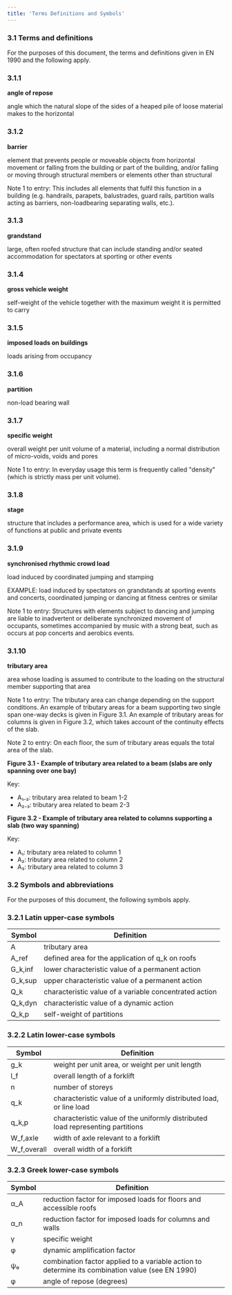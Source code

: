 ```yaml
---
title: 'Terms Definitions and Symbols'
---
```


### 3.1 Terms and definitions

For the purposes of this document, the terms and definitions given in EN 1990 and the following apply.

### 3.1.1
**angle of repose**

angle which the natural slope of the sides of a heaped pile of loose material makes to the horizontal

### 3.1.2
**barrier**

element that prevents people or moveable objects from horizontal movement or falling from the building or part of the building, and/or falling or moving through structural members or elements other than structural

Note 1 to entry: This includes all elements that fulfil this function in a building (e.g. handrails, parapets, balustrades, guard rails, partition walls acting as barriers, non-loadbearing separating walls, etc.).

### 3.1.3
**grandstand**

large, often roofed structure that can include standing and/or seated accommodation for spectators at sporting or other events

### 3.1.4
**gross vehicle weight**

self-weight of the vehicle together with the maximum weight it is permitted to carry

### 3.1.5
**imposed loads on buildings**

loads arising from occupancy

### 3.1.6
**partition**

non-load bearing wall

### 3.1.7
**specific weight**

overall weight per unit volume of a material, including a normal distribution of micro-voids, voids and pores

Note 1 to entry: In everyday usage this term is frequently called "density" (which is strictly mass per unit volume).

### 3.1.8
**stage**

structure that includes a performance area, which is used for a wide variety of functions at public and private events

### 3.1.9
**synchronised rhythmic crowd load**

load induced by coordinated jumping and stamping

EXAMPLE: load induced by spectators on grandstands at sporting events and concerts, coordinated jumping or dancing at fitness centres or similar

Note 1 to entry: Structures with elements subject to dancing and jumping are liable to inadvertent or deliberate synchronized movement of occupants, sometimes accompanied by music with a strong beat, such as occurs at pop concerts and aerobics events.

### 3.1.10
**tributary area**

area whose loading is assumed to contribute to the loading on the structural member supporting that area

Note 1 to entry: The tributary area can change depending on the support conditions. An example of tributary areas for a beam supporting two single span one-way decks is given in Figure 3.1. An example of tributary areas for columns is given in Figure 3.2, which takes account of the continuity effects of the slab.

Note 2 to entry: On each floor, the sum of tributary areas equals the total area of the slab.

**Figure 3.1 - Example of tributary area related to a beam (slabs are only spanning over one bay)**

Key:
- A₁₋₂: tributary area related to beam 1-2
- A₂₋₃: tributary area related to beam 2-3

**Figure 3.2 - Example of tributary area related to columns supporting a slab (two way spanning)**

Key:
- A₁: tributary area related to column 1
- A₂: tributary area related to column 2
- A₃: tributary area related to column 3

### 3.2 Symbols and abbreviations

For the purposes of this document, the following symbols apply.

### 3.2.1 Latin upper-case symbols

| Symbol | Definition |
|--------|------------|
| A | tributary area |
| A_ref | defined area for the application of q_k on roofs |
| G_k,inf | lower characteristic value of a permanent action |
| G_k,sup | upper characteristic value of a permanent action |
| Q_k | characteristic value of a variable concentrated action |
| Q_k,dyn | characteristic value of a dynamic action |
| Q_k,p | self-weight of partitions |

### 3.2.2 Latin lower-case symbols

| Symbol | Definition |
|--------|------------|
| g_k | weight per unit area, or weight per unit length |
| l_f | overall length of a forklift |
| n | number of storeys |
| q_k | characteristic value of a uniformly distributed load, or line load |
| q_k,p | characteristic value of the uniformly distributed load representing partitions |
| W_f,axle | width of axle relevant to a forklift |
| W_f,overall | overall width of a forklift |

### 3.2.3 Greek lower-case symbols

| Symbol | Definition |
|--------|------------|
| α_A | reduction factor for imposed loads for floors and accessible roofs |
| α_n | reduction factor for imposed loads for columns and walls |
| γ | specific weight |
| φ | dynamic amplification factor |
| ψ₀ | combination factor applied to a variable action to determine its combination value (see EN 1990) |
| φ | angle of repose (degrees) |